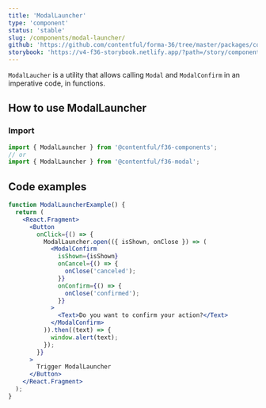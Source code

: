 ```yaml
---
title: 'ModalLauncher'
type: 'component'
status: 'stable'
slug: /components/modal-launcher/
github: 'https://github.com/contentful/forma-36/tree/master/packages/components/modal/src'
storybook: 'https://v4-f36-storybook.netlify.app/?path=/story/components-modal-modallauncher--basic'
---
```


`ModalLaucher` is a utility that allows calling `Modal` and `ModalConfirm` in an imperative code, in functions.

## How to use ModalLauncher

### Import

```js static=true
import { ModalLauncher } from '@contentful/f36-components';
// or
import { ModalLauncher } from '@contentful/f36-modal';
```

## Code examples

```jsx
function ModalLauncherExample() {
  return (
    <React.Fragment>
      <Button
        onClick={() => {
          ModalLauncher.open(({ isShown, onClose }) => (
            <ModalConfirm
              isShown={isShown}
              onCancel={() => {
                onClose('canceled');
              }}
              onConfirm={() => {
                onClose('confirmed');
              }}
            >
              <Text>Do you want to confirm your action?</Text>
            </ModalConfirm>
          )).then((text) => {
            window.alert(text);
          });
        }}
      >
        Trigger ModalLauncher
      </Button>
    </React.Fragment>
  );
}
```
